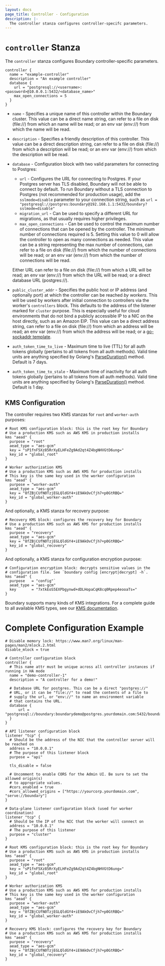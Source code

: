 ```yaml
---
layout: docs
page_title: Controller - Configuration
description: |-
  The controller stanza configures controller-specifc parameters.
---
```


# `controller` Stanza

The `controller` stanza configures Boundary controller-specific parameters.

```hcl
controller {
  name = "example-controller"
  description = "An example controller"
  database {
    url = "postgresql://<username>:<password>@10.0.0.1:5432/<database_name>"
    max_open_connections = 5
  }
}
```

- `name` - Specifies a unique name of this controller within the Boundary
  cluster. This value can be a direct name string, can refer to a file on disk
  (file://) from which an name will be read; or an env var (env://) from which
  the name will be read.

- `description` - Specifies a friendly description of this controller. This value can be a direct description string,
can refer to a file on disk (file://) from which a description will be read; or an env var (env://) from which the
description will be read.

- `database` - Configuration block with two valid parameters for connecting to Postgres:

  - `url` - Configures the URL for connecting to Postgres. If your Postgres server has TLS disabled,
    Boundary will not be able to connect by default. To run Boundary without a TLS connection
    to Postgres (not recommended for production usage), add the `sslmode=disable` parameter to
    your connection string, such as `url = "postgresql://postgres:boundary@192.168.1.1:5432/boundary?sslmode=disable"`
  - `migration_url` - Can be used to specify a different URL for migrations, as that
    usually requires higher privileges.
  - `max_open_connections` - Can be used to control the maximum number of
    connections that can be opened by the controller.
    The minimum number of connections required is 5.
    Setting this value to 0 will allow the controller to open as many
    connections as needed. This value can be a string representing the max number of connections, can refer to a file
    on disk (file://) from which the number of connections will be read; or an env var (env://) from which the
    number of connections will be read.

  Either URL can refer to a file on disk (file://) from which a URL will be read; an env
  var (env://) from which the URL will be read; or a direct database URL (postgres://).

- `public_cluster_addr` - Specifies the public host or IP address (and
  optionally port) at which the controller can be reached _by workers_. This will
  be used by workers after initial connection to controllers via the worker's
  `controllers` block. This defaults to the address of the listener marked for
  `cluster` purpose. This is especially useful for cloud environments that do not
  bind a publicly accessible IP to a NIC on the host directly, such as an Amazon
  EIP. This value can be a direct address string, can refer to a file on disk (file://)
  from which an address will be read; an env var (env://) from which the
  address will be read; or a [go-sockaddr template](https://godoc.org/github.com/hashicorp/go-sockaddr/template).

- `auth_token_time_to_live` - Maximum time to live (TTL) for all auth tokens globally (pertains
  to all tokens from all auth methods). Valid time units are anything specified by Golang's
  [ParseDuration()](https://golang.org/pkg/time/#ParseDuration) method. Default is 7 days.
- `auth_token_time_to_stale` - Maximum time of inactivity for all auth tokens globally (pertains
  to all tokens from all auth methods). Valid time units are anything specified by Golang's
  [ParseDuration()](https://golang.org/pkg/time/#ParseDuration) method. Default is 1 day.

## KMS Configuration

The controller requires two KMS stanzas for `root` and `worker-auth` purposes:

```kms
# Root KMS configuration block: this is the root key for Boundary
# Use a production KMS such as AWS KMS in production installs
kms "aead" {
  purpose = "root"
  aead_type = "aes-gcm"
  key = "sP1fnF5Xz85RrXyELHFeZg9Ad2qt4Z4bgNHVGtD6ung="
  key_id = "global_root"
}

# Worker authorization KMS
# Use a production KMS such as AWS KMS for production installs
# This key is the same key used in the worker configuration
kms "aead" {
  purpose = "worker-auth"
  aead_type = "aes-gcm"
  key = "8fZBjCUfN0TzjEGLQldGY4+iE9AkOvCfjh7+p0GtRBQ="
  key_id = "global_worker-auth"
}
```

And optionally, a KMS stanza for recovery purpose:

```hcl
# Recovery KMS block: configures the recovery key for Boundary
# Use a production KMS such as AWS KMS for production installs
kms "aead" {
  purpose = "recovery"
  aead_type = "aes-gcm"
  key = "8fZBjCUfN0TzjEGLQldGY4+iE9AkOvCfjh7+p0GtRBQ="
  key_id = "global_recovery"
}
```

And optionally, a KMS stanza for configuration encryption purpose:

```hcl
# Configuration encryption block: decrypts sensitive values in the
# configuration file. See `boundary config [encrypt|decrypt] -h`.
kms "aead" {
  purpose   = "config"`
  aead_type = "aes-gcm"
  key       = "7xtkEoS5EXPbgynwd+dDLHopaCqK8cq0Rpep4eooaTs="
}
```

Boundary supports many kinds of KMS integrations. For a complete guide to all available
KMS types, see our [KMS documentation](/docs/configuration/kms).

# Complete Configuration Example

```hcl
# Disable memory lock: https://www.man7.org/linux/man-pages/man2/mlock.2.html
disable_mlock = true

# Controller configuration block
controller {
  # This name attr must be unique across all controller instances if running in HA mode
  name = "demo-controller-1"
  description = "A controller for a demo!"

  # Database URL for postgres. This can be a direct "postgres://"
  # URL, or it can be "file://" to read the contents of a file to
  # supply the url, or "env://" to name an environment variable
  # that contains the URL.
  database {
	  url = "postgresql://boundary:boundarydemo@postgres.yourdomain.com:5432/boundary"
  }
}

# API listener configuration block
listener "tcp" {
  # Should be the address of the NIC that the controller server will be reached on
  address = "10.0.0.1"
  # The purpose of this listener block
  purpose = "api"

  tls_disable = false

  # Uncomment to enable CORS for the Admin UI. Be sure to set the allowed origin(s)
  # to appropriate values.
  #cors_enabled = true
  #cors_allowed_origins = ["https://yourcorp.yourdomain.com", "serve://boundary"]
}

# Data-plane listener configuration block (used for worker coordination)
listener "tcp" {
  # Should be the IP of the NIC that the worker will connect on
  address = "10.0.0.1"
  # The purpose of this listener
  purpose = "cluster"
}

# Root KMS configuration block: this is the root key for Boundary
# Use a production KMS such as AWS KMS in production installs
kms "aead" {
  purpose = "root"
  aead_type = "aes-gcm"
  key = "sP1fnF5Xz85RrXyELHFeZg9Ad2qt4Z4bgNHVGtD6ung="
  key_id = "global_root"
}

# Worker authorization KMS
# Use a production KMS such as AWS KMS for production installs
# This key is the same key used in the worker configuration
kms "aead" {
  purpose = "worker-auth"
  aead_type = "aes-gcm"
  key = "8fZBjCUfN0TzjEGLQldGY4+iE9AkOvCfjh7+p0GtRBQ="
  key_id = "global_worker-auth"
}

# Recovery KMS block: configures the recovery key for Boundary
# Use a production KMS such as AWS KMS for production installs
kms "aead" {
  purpose = "recovery"
  aead_type = "aes-gcm"
  key = "8fZBjCUfN0TzjEGLQldGY4+iE9AkOvCfjh7+p0GtRBQ="
  key_id = "global_recovery"
}
```
